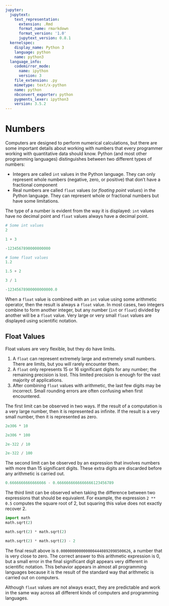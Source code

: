 ```yaml
---
jupyter:
  jupytext:
    text_representation:
      extension: .Rmd
      format_name: rmarkdown
      format_version: '1.0'
      jupytext_version: 0.8.1
  kernelspec:
    display_name: Python 3
    language: python
    name: python3
  language_info:
    codemirror_mode:
      name: ipython
      version: 3
    file_extension: .py
    mimetype: text/x-python
    name: python
    nbconvert_exporter: python
    pygments_lexer: ipython3
    version: 3.5.2
---
```


# Numbers

Computers are designed to perform numerical calculations, but there are some
important details about working with numbers that every programmer working
with quantitative data should know. Python (and most other programming
languages) distinguishes between two different types of numbers:

* Integers are called `int` values in the Python language. They can only
  represent whole numbers (negative, zero, or positive) that don't have a
  fractional component
* Real numbers are called `float` values (or *floating point values*) in the
  Python language. They can represent whole or fractional numbers but have
  some limitations.

The type of a number is evident from the way it is displayed: `int` values
have no decimal point and `float` values always have a decimal point. 

```python
# Some int values
2
```

```python
1 + 3
```

```python
-1234567890000000000
```

```python
# Some float values
1.2
```

```python
1.5 + 2
```

```python
3 / 1
```

```python
-12345678900000000000.0
```

When a `float` value is combined with an `int` value using some arithmetic
operator, then the result is always a `float` value. In most cases, two
integers combine to form another integer, but any number (`int` or `float`)
divided by another will be a `float` value. Very large or very small `float`
values are displayed using scientific notation.


## Float Values

Float values are very flexible, but they do have limits. 

1. A `float` can represent extremely large and extremely small numbers. There
   are limits, but you will rarely encounter them.
2. A `float` only represents 15 or 16 significant digits for any number; the
   remaining precision is lost. This limited precision is enough for the vast
   majority of applications.
3. After combining `float` values with arithmetic, the last few digits may be
   incorrect. Small rounding errors are often confusing when first
   encountered.

The first limit can be observed in two ways. If the result of a computation is
a very large number, then it is represented as infinite. If the result is a
very small number, then it is represented as zero.

```python
2e306 * 10
```

```python
2e306 * 100
```

```python
2e-322 / 10
```

```python
2e-322 / 100
```

The second limit can be observed by an expression that involves numbers with
more than 15 significant digits. These extra digits are discarded before any
arithmetic is carried out.

```python
0.6666666666666666 - 0.6666666666666666123456789
```

The third limit can be observed when taking the difference between two
expressions that should be equivalent. For example, the expression `2 ** 0.5`
computes the square root of 2, but squaring this value does not exactly
recover 2.

```python
import math
math.sqrt(2)
```

```python
math.sqrt(2) * math.sqrt(2)
```

```python
math.sqrt(2) * math.sqrt(2) - 2
```

The final result above is `0.0000000000000004440892098500626`, a number that
is very close to zero. The correct answer to this arithmetic expression is 0,
but a small error in the final significant digit appears very different in
scientific notation. This behavior appears in almost all programming languages
because it is the result of the standard way that arithmetic is carried out on
computers.

Although `float` values are not always exact, they are predictable and work
in the same way across all different kinds of computers and programming
languages.
